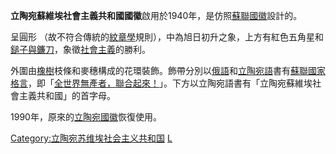 {{Infobox coat of arms
|color            = #DE2929
|name             = 立陶宛苏维埃社会主义共和国国徽
|image            = Emblem of the Lithuanian SSR.svg
|image_width      = 250
|middle           = Emblem of Lithuanian SSR (early version).svg 
|middle_width     = 200
|middle_caption   = 早期版本
|lesser           = Coat of Arms of Lithuania.svg
|lesser_width     = 150
|lesser_caption   = 1990年-1991年
|armiger          = {{flag|Lithuanian SSR}}
|year_adopted     = 1940年
|year_repealed    = 1990年3月11日
|crest            = [[红色五角星|红色五角星]]
|torse            = 
|shield           = 
|supporters       = 
|compartment      = 
|motto            = 
|orders           = 
|other_elements   = 
|earlier_versions = 
|use              = 
}}


'''立陶宛蘇維埃社會主義共和國國徽'''啟用於1940年，是仿照[[蘇聯|蘇聯]][[蘇聯國徽|國徽]]設計的。

呈圓形 （故不符合傳統的[[紋章學|紋章學]]規則），中為旭日初升之象，上方有紅色五角星和[[鎚子與鐮刀|鎚子與鐮刀]]，象徵[[社會主義|社會主義]]的勝利。

外圍由[[橡樹|橡樹]]枝條和麥穗構成的花環裝飾。飾帶分別以[[俄語|俄語]]和[[立陶宛語|立陶宛語]]書有[[蘇聯|蘇聯]][[國家格言|國家格言]]，即「[[全世界無產者，聯合起來！|全世界無產者，聯合起來！]]」。下方以立陶宛語書有「立陶宛蘇維埃社會主義共和國」的首字母。

1990年，原來的[[立陶宛國徽|立陶宛國徽]]恢復使用。

{{苏联及其加盟共和国国徽}}

[[Category:立陶宛苏维埃社会主义共和国|Category:立陶宛苏维埃社会主义共和国]]
[[Category:蘇聯國徽|L]]